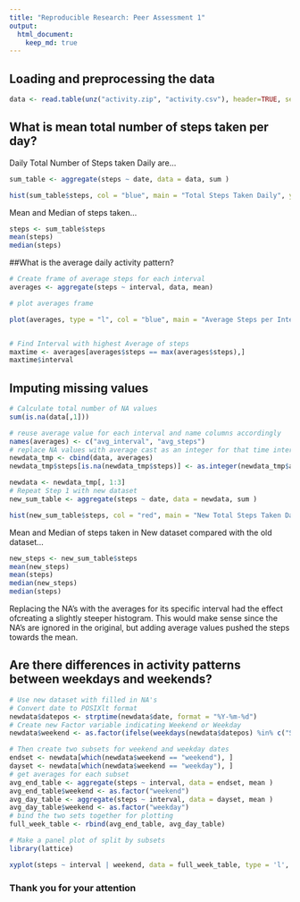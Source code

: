 ```yaml
---
title: "Reproducible Research: Peer Assessment 1"
output: 
  html_document:
    keep_md: true
---
```



## Loading and preprocessing the data
```r
data <- read.table(unz("activity.zip", "activity.csv"), header=TRUE, sep=",")
```
## What is mean total number of steps taken per day?
Daily Total Number of Steps taken Daily are...
```r
sum_table <- aggregate(steps ~ date, data = data, sum )

hist(sum_table$steps, col = "blue", main = "Total Steps Taken Daily", ylab = "Percentage", xlab = "Total Steps")

```

Mean and Median of steps taken...
```r
steps <- sum_table$steps
mean(steps)
median(steps)
```

##What is the average daily activity pattern?

```r
# Create frame of average steps for each interval
averages <- aggregate(steps ~ interval, data, mean)

# plot averages frame

plot(averages, type = "l", col = "blue", main = "Average Steps per Interval", ylab = "Steps", xlab = "Interval")


# Find Interval with highest Average of steps
maxtime <- averages[averages$steps == max(averages$steps),]
maxtime$interval

```

## Imputing missing values

```r
# Calculate total number of NA values
sum(is.na(data[,1]))

# reuse average value for each interval and name columns accordingly
names(averages) <- c("avg_interval", "avg_steps")
# replace NA values with average cast as an integer for that time interval in a new dataframe
newdata_tmp <- cbind(data, averages)
newdata_tmp$steps[is.na(newdata_tmp$steps)] <- as.integer(newdata_tmp$avg_steps[is.na(newdata_tmp$steps)])

newdata <- newdata_tmp[, 1:3]
# Repeat Step 1 with new dataset
new_sum_table <- aggregate(steps ~ date, data = newdata, sum )

hist(new_sum_table$steps, col = "red", main = "New Total Steps Taken Daily", ylab = "Percentage", xlab = "Total Steps")

```

Mean and Median of steps taken in New dataset compared with the old dataset...
```r
new_steps <- new_sum_table$steps
mean(new_steps)
mean(steps)
median(new_steps)
median(steps)
```

Replacing the NA's with the averages for its specific interval had the effect ofcreating a slightly steeper histogram. This would make sense since the NA's are ignored in the original, but adding average values pushed the steps towards the mean.

## Are there differences in activity patterns between weekdays and weekends?

```r
# Use new dataset with filled in NA's
# Convert date to POSIXlt format
newdata$datepos <- strptime(newdata$date, format = "%Y-%m-%d")
# Create new Factor variable indicating Weekend or Weekday
newdata$weekend <- as.factor(ifelse(weekdays(newdata$datepos) %in% c("Saturday", "Sunday"), "weekend", "weekday"))

# Then create two subsets for weekend and weekday dates
endset <- newdata[which(newdata$weekend == "weekend"), ]
dayset <- newdata[which(newdata$weekend == "weekday"), ]
# get averages for each subset
avg_end_table <- aggregate(steps ~ interval, data = endset, mean )
avg_end_table$weekend <- as.factor("weekend")
avg_day_table <- aggregate(steps ~ interval, data = dayset, mean )
avg_day_table$weekend <- as.factor("weekday")
# bind the two sets together for plotting
full_week_table <- rbind(avg_end_table, avg_day_table)

# Make a panel plot of split by subsets
library(lattice)

xyplot(steps ~ interval | weekend, data = full_week_table, type = 'l', layout = c(1,2))


```

### Thank you for your attention
